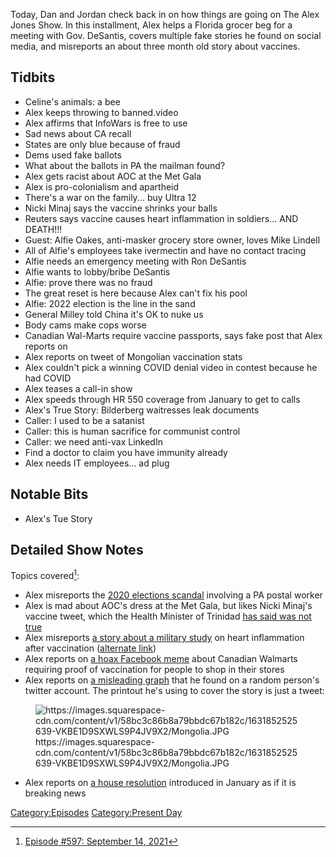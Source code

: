 {{Episode
    | title           = September 14, 2021
    | caption         = [https://knowledgefight.libsyn.com/597-september-14-2021 Listen to this episode on Libsyn]
    | episodeNumber   = 597
    | length          = 01:28:10
    | airDate         = September 17, 2021
    | coverageDate    = September 14, 2021
    | episodeType     = [[:Category:Present Day|Present Day]]
    | appearance      = [[Alexandria Ocasio Cortez]], [[Alfie Oakes‏‎]], [[Mike Lindell]], [[Ron DeSantis]], [[General Mark Milley]]
    | previousEpisode = [[596: Possibly Too Much Wacky]]
    | nextEpisode     = [[598: September 17, 2021]]
}}

{{Stub}}

Today, Dan and Jordan check back in on how things are going on The Alex Jones Show. In this installment, Alex helps a Florida grocer beg for a meeting with Gov. DeSantis, covers multiple fake stories he found on social media, and misreports an about three month old story about vaccines.

==Tidbits==

*Celine's animals: a bee
*Alex keeps throwing to banned.video
*Alex affirms that InfoWars is free to use
*Sad news about CA recall
*States are only blue because of fraud
*Dems used fake ballots
*What about the ballots in PA the mailman found?
*Alex gets racist about AOC at the Met Gala
*Alex is pro-colonialism and apartheid
*There's a war on the family... buy Ultra 12
*Nicki Minaj says the vaccine shrinks your balls
*Reuters says vaccine causes heart inflammation in soldiers... AND DEATH!!!
*Guest: Alfie Oakes‏‎, anti-masker grocery store owner, loves Mike Lindell
*All of Alfie's employees take ivermectin and have no contact tracing
*Alfie needs an emergency meeting with Ron DeSantis
*Alfie wants to lobby/bribe DeSantis
*Alfie: prove there was no fraud
*The great reset is here because Alex can't fix his pool
*Alfie: 2022 election is the line in the sand
*General Milley told China it's OK to nuke us
*Body cams make cops worse
*Canadian Wal-Marts require vaccine passports, says fake post that Alex reports on
*Alex reports on tweet of Mongolian vaccination stats
*Alex couldn't pick a winning COVID denial video in contest because he had COVID
*Alex teases a call-in show
*Alex speeds through HR 550 coverage from January to get to calls
*Alex's True Story: Bilderberg waitresses leak documents
*Caller: I used to be a satanist
*Caller: this is human sacrifice for communist control
*Caller: we need anti-vax LinkedIn
*Find a doctor to claim you have immunity already
*Alex needs IT employees... ad plug

==Notable Bits==

*Alex's Tue Story

==Detailed Show Notes==

Topics covered<ref>[https://knowledgefight.com/research/2021/9/16/episode-597-september-14-2021 Episode #597: September 14, 2021]</ref>:

*Alex misreports the [https://www.washingtonpost.com/business/2021/03/17/usps-ballot-fraud-investigation/ 2020 elections scandal] involving a PA postal worker
*Alex is mad about AOC's dress at the Met Gala, but likes Nicki Minaj's vaccine tweet, which the Health Minister of Trinidad [https://www.cnn.com/2021/09/16/americas/nicki-minaj-vaccine-story-false-scli-intl/index.html has said was not true]
*Alex misreports [https://www.reuters.com/world/us/heart-inflammation-after-covid-19-shots-higher-than-expected-study-us-military-2021-06-29/ a story about a military study] on heart inflammation after vaccination ([https://www.pennlive.com/nation-world/2021/06/rate-of-heart-inflammation-among-us-military-following-covid-19-shots-higher-than-expected-study-finds.html alternate link])
*Alex reports on [https://factcheck.afp.com/http%253A%252F%252Fdoc.afp.com%252F9MU3HH-1 a hoax Facebook meme] about Canadian Walmarts requiring proof of vaccination for people to shop in their stores
*Alex reports on [https://twitter.com/yinonw/status/1437439928326033411 a misleading graph] that he found on a random person's twitter account. The printout he's using to cover the story is just a tweet:

[[File:https://images.squarespace-cdn.com/content/v1/58bc3c86b8a79bbdc67b182c/1631852525639-VKBE1D9SXWLS9P4JV9X2/Mongolia.JPG|thumb|none]]

*Alex reports on [https://www.congress.gov/bill/117th-congress/house-bill/550/text?r=6&s=1 a house resolution] introduced in January as if it is breaking news

[[Category:Episodes]]
[[Category:Present Day]]